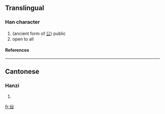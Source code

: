 ==Translingual==
===Han character===
{{Han char|rad=八|as=05|sn=7|four=|canj=金竹日 (CHA)}}
# (ancient form of [[公]]) public
# open to all
====References====
{{Han ref|kx=0127.170|hdz=10244.060|uh=34B6|ud=13494}}

----
==Cantonese==
===Hanzi===
{{yue-hanzi|jyut=|y=gung1}}
# {{defn|Cantonese}}

[[fr:㒶]]